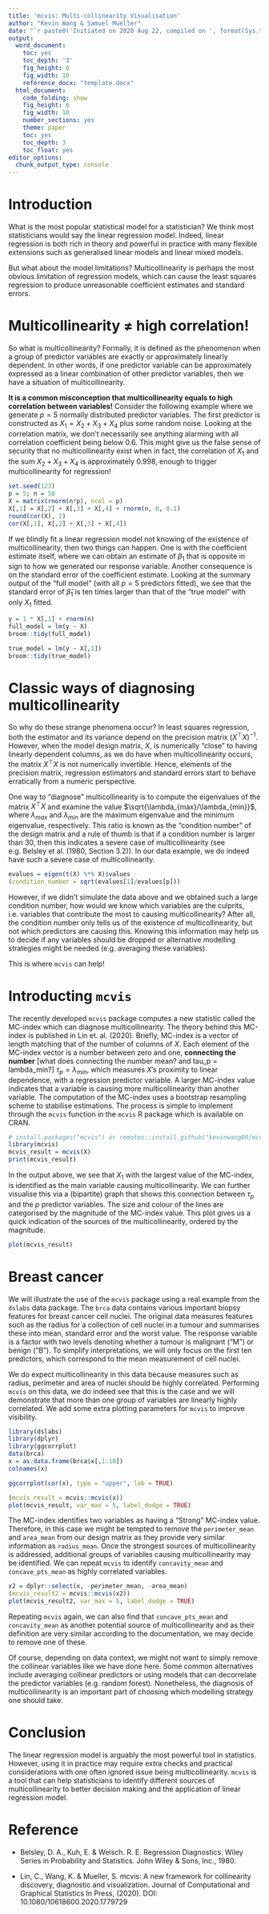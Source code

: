 ```yaml
---
title: 'mcvis: Multi-collinearity Visualisation'
author: "Kevin Wang & Samuel Mueller"
date: "`r paste0('Initiated on 2020 Aug 22, compiled on ', format(Sys.time(), '%Y %b %d'))`"
output:
  word_document:
    toc: yes
    toc_depth: '3'
    fig_height: 6
    fig_width: 10
    reference_docx: "template.docx"
  html_document:
    code_folding: show
    fig_height: 6
    fig_width: 10
    number_sections: yes
    theme: paper
    toc: yes
    toc_depth: 3
    toc_float: yes
editor_options:
  chunk_output_type: console
---
```


# Introduction

What is the most popular statistical model for a statistician? We think most statisticians would say the linear regression model. Indeed, linear regression is both rich in theory and powerful in practice with many flexible extensions such as generalised linear models and linear mixed models. 

But what about the model limitations? Multicollinearity is perhaps the most obvious limitation of regression models, which can cause the least squares regression to produce unreasonable coefficient estimates and standard errors. 

# Multicollinearity $\neq$ high correlation!

So what is multicollinearity? Formally, it is defined as the phenomenon when a group of predictor variables are exactly or approximately linearly dependent. In other words, if one predictor variable can be approximately expressed as a linear combination of other predictor variables, then we have a situation of multicollinearity. 

**It is a common misconception that multicollinearity equals to high correlation between variables!** Consider the following example where we generate $p = 5$ normally distributed predictor variables. The first predictor is constructed as $X_1 = X_2 + X_3 + X_4$ plus some random noise. Looking at the correlation matrix, we don't necessarily see anything alarming with all correlation coefficient being below 0.6. This might give us the false sense of security that no multicollinearity exist when in fact, the correlation of $X_1$ and the sum $X_2 + X_3 + X_4$ is approximately 0.998, enough to trigger multicollinearity for regression!

```r
set.seed(123)
p = 5; n = 50
X = matrix(rnorm(n*p), ncol = p)
X[,1] = X[,2] + X[,3] + X[,4] + rnorm(n, 0, 0.1)
round(cor(X), 2)
cor(X[,1], X[,2] + X[,3] + X[,4])
```

If we blindly fit a linear regression model not knowing of the existence of multicollinearity, then two things can happen. One is with the coefficient estimate itself, where we can obtain an estimate of $\beta_1$ that is opposite in sign to how we generated our response variable. Another consequence is on the standard error of the coefficient estimate. Looking at the summary output of the "full model" (with all $p = 5$ predictors fitted), we see that the standard error of $\hat{\beta}_1$ is ten times larger than that of the "true model" with only $X_1$ fitted. 

```r
y = 1 * X[,1] + rnorm(n)
full_model = lm(y ~ X)
broom::tidy(full_model)
```

```r
true_model = lm(y ~ X[,1])
broom::tidy(true_model)
```

# Classic ways of diagnosing multicollinearity

So why do these strange phenomena occur? In least squares regression, both the estimator and its variance depend on the precision matrix $(X^\top X)^{-1}$. However, when the model design matrix, $X$, is numerically "close" to having linearly dependent columns, as we do have when multicollinearity occurs, the matrix $X^\top X$ is not numerically invertible. Hence, elements of the precision matrix, regression estimators and standard errors start to behave erratically from a numeric perspective. 

One way to "diagnose" multicollinearity is to compute the eigenvalues of the matrix $X^\top X$ and examine the value $\sqrt{\lambda_{max}/\lambda_{min}}$, where $\lambda_{max}$ and $\lambda_{min}$ are the maximum eigenvalue and the minimum eigenvalue, respectively. This ratio is known as the "condition number" of the design matrix and a rule of thumb is that if a condition number is larger than 30, then this indicates a severe case of multicollinearity (see e.g. Belsley et al. (1980, Section 3.2)). In our data example, we do indeed have such a severe case of multicollinearity. 

```r
evalues = eigen(t(X) %*% X)$values
(condition_number = sqrt(evalues[1]/evalues[p]))
```

However, if we didn't simulate the data above and we obtained such a large condition number, how would we know which variables are the culprits, i.e. variables that contribute the most to causing multicollinearity? 
After all, the condition number only tells us of the existence of multicollinearity, but not which predictors are causing this. 
Knowing this information may help us to decide if any variables should be dropped or alternative modelling strategies might be needed (e.g. averaging these variables). 

This is where `mcvis` can help!

# Introducting `mcvis`

The recently developed `mcvis` package computes a new statistic called the MC-index which can diagnose multicollinearity. 
The theory behind this MC-index is published in Lin et. al. (2020). Briefly, MC-index is a vector of length matching that of the number of columns of $X$. 
Each element of the MC-index vector is a number between zero and one, **connecting the number** [what does connecting the number mean? and tau_p = lambda_min?] $\tau_p = \lambda_{min}$, which measures $X$'s proximity to linear dependence, with a regression predictor variable. 
A larger MC-index value indicates that a variable is causing more multicollinearity than another variable. 
The computation of the MC-index uses a bootstrap resampling scheme to stabilise estimations. 
The process is simple to implement through the `mcvis` function in the `mcvis` R package which is available on CRAN. 

```r
# install.packages("mcvis") or remotes::install_github("kevinwang09/mcvis") for the development version
library(mcvis)
mcvis_result = mcvis(X)
print(mcvis_result)
```

In the output above, we see that $X_1$ with the largest value of the MC-index, is identified as the main variable causing multicollinearity.
We can further visualise this via a (bipartite) graph that shows this connection between $\tau_p$ and the $p$ predictor variables. 
The size and colour of the lines are categorised by the magnitude of the MC-index value. 
This plot gives us a quick indication of the sources of the multicollinearity, ordered by the magnitude.

```r
plot(mcvis_result)
```

# Breast cancer

We will illustrate the use of the `mcvis` package using a real example from the `dslabs` data package. The `brca` data contains various important biopsy features for breast cancer cell nuclei. The original data measures features such as the radius for a collection of cell nuclei in a tumour and summarises these into mean, standard error and the worst value. The response variable is a factor with two levels denoting whether a tumour is malignant ("M") or benign ("B"). To simplify interpretations, we will only focus on the first ten predictors, which correspond to the mean measurement of cell nuclei. 

We do expect multicollinearity in this data because measures such as radius, perimeter and area of nuclei should be highly correlated. Performing `mcvis` on this data, we do indeed see that this is the case and we will demonstrate that more than one group of variables are linearly highly correlated. We add some extra plotting parameters for `mcvis` to improve visibility.

```r
library(dslabs)
library(dplyr)
library(ggcorrplot)
data(brca)
x = as.data.frame(brca$x[,1:10])
colnames(x)
```

```r
ggcorrplot(cor(x), type = "upper", lab = TRUE)
```

```r
(mcvis_result = mcvis::mcvis(x))
plot(mcvis_result, var_max = 5, label_dodge = TRUE)
```

The MC-index identifies two variables as having a "Strong" MC-index value. Therefore, in this case we might be tempted to remove the `perimeter_mean` and `area_mean` from our design matrix as they provide very similar information as `radius_mean`. Once the strongest sources of multicollinearity is addressed, additional groups of variables causing multicollinearity may be identified. We can repeat `mcvis` to identify `concavity_mean` and `concave_pts_mean` as highly correlated variables.

```r
x2 = dplyr::select(x, -perimeter_mean, -area_mean)
(mcvis_result2 = mcvis::mcvis(x2))	
plot(mcvis_result2, var_max = 5, label_dodge = TRUE)
```

Repeating `mcvis` again, we can also find that `concave_pts_mean` and `concavity_mean` as another potential source of multicollinearity and as their definition are very similar according to the documentation, we may decide to remove one of these. 

Of course, depending on data context, we might not want to simply remove the collinear variables like we have done here. Some common alternatives include averaging collinear predictors or using models that can decorrelate the predictor variables (e.g. random forest). Nonetheless, the diagnosis of multicollinearity is an important part of choosing which modelling strategy one should take. 

# Conclusion 

The linear regression model is arguably the most powerful tool in statistics. However, using it in practice may require extra checks and practical considerations with one often ignored issue being multicollinearity. `mcvis` is a tool that can help statisticians to identify different sources of multicollinearity to better decision making and the application of linear regression model. 

# Reference 

+ Belsley, D. A., Kuh, E. & Welsch. R. E. Regression Diagnostics. Wiley Series in Probability and Statistics. John Wiley & Sons, Inc., 1980.

+ Lin, C., Wang, K. & Mueller, S. mcvis: A new framework for collinearity discovery, diagnostic and visualization. Journal of Computational and Graphical Statistics In Press, (2020). DOI: 10.1080/10618600.2020.1779729
